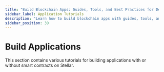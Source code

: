 ```yaml
---
title: "Build Blockchain Apps: Guides, Tools, and Best Practices for Development"
sidebar_label: Application Tutorials
description: "Learn how to build blockchain apps with guides, tools, and best practices. Explore key concepts, integration tips, and resources for development on Stellar."
sidebar_position: 30
---
```


# Build Applications


This section contains various tutorials for building applications with or without smart contracts on Stellar.

<DocCardList />
